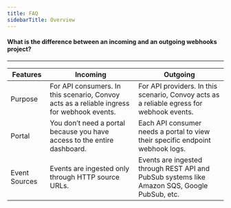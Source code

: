 ```yaml
---
title: FAQ
sidebarTitle: Overview
---
```

#### What is the difference between an incoming and an outgoing webhooks project?

------ 
| Features      | Incoming                                                                                   | Outgoing                                                                                     |
|---------------|--------------------------------------------------------------------------------------------|----------------------------------------------------------------------------------------------|
| Purpose       | For API consumers. In this scenario, Convoy acts as a reliable ingress for webhook events. | For API providers. In this scenario, Convoy acts as a reliable egress for webhook events.    |
| Portal        | You don’t need a portal because you have access to the entire dashboard.                   | Each API consumer needs a portal to view their specific endpoint webhook logs.               |
| Event Sources | Events are ingested only through HTTP source URLs.                                         | Events are ingested through REST API and PubSub systems like Amazon SQS, Google PubSub, etc. |
